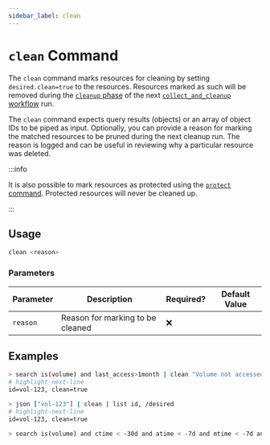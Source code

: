 ```yaml
---
sidebar_label: clean
---
```


# `clean` Command

The `clean` command marks resources for cleaning by setting `desired.clean=true` to the resources. Resources marked as such will be removed during the [`cleanup` phase](../../../reference/workflows/index.mdx#cleanup) of the next [`collect_and_cleanup` workflow](../../../reference/workflows/index.mdx#collect_and_cleanup-workflow) run.

The `clean` command expects query results (objects) or an array of object IDs to be piped as input. Optionally, you can provide a reason for marking the matched resources to be pruned during the next cleanup run. The reason is logged and can be useful in reviewing why a particular resource was deleted.

:::info

It is also possible to mark resources as protected using the [`protect` command](./protect.mdx). Protected resources will never be cleaned up.

:::

## Usage

```bash
clean <reason>
```

### Parameters

| Parameter | Description                      | Required? | Default Value |
| --------- | -------------------------------- | --------- | ------------- |
| `reason`  | Reason for marking to be cleaned | ❌        |               |

## Examples

```bash title="Mark volumes that have not been accessed in the last month for cleanup, and list the ID and desired section for each"
> search is(volume) and last_access>1month | clean "Volume not accessed for longer than 1 month" | list id, /desired
# highlight-next-line
​id=vol-123, clean=true
```

```bash title="Manually mark specific resources for cleanup"
> json ["vol-123"] | clean | list id, /desired
# highlight-next-line
​id=vol-123, clean=true
```

```bash title="Mark all unused EBS volume older than 30 days that had no I/O during the past 7 days for cleaning"
> search is(volume) and ctime < -30d and atime < -7d and mtime < -7d and volume_status = available | clean "older than 30d with more then 7d of not beeing used"
```
